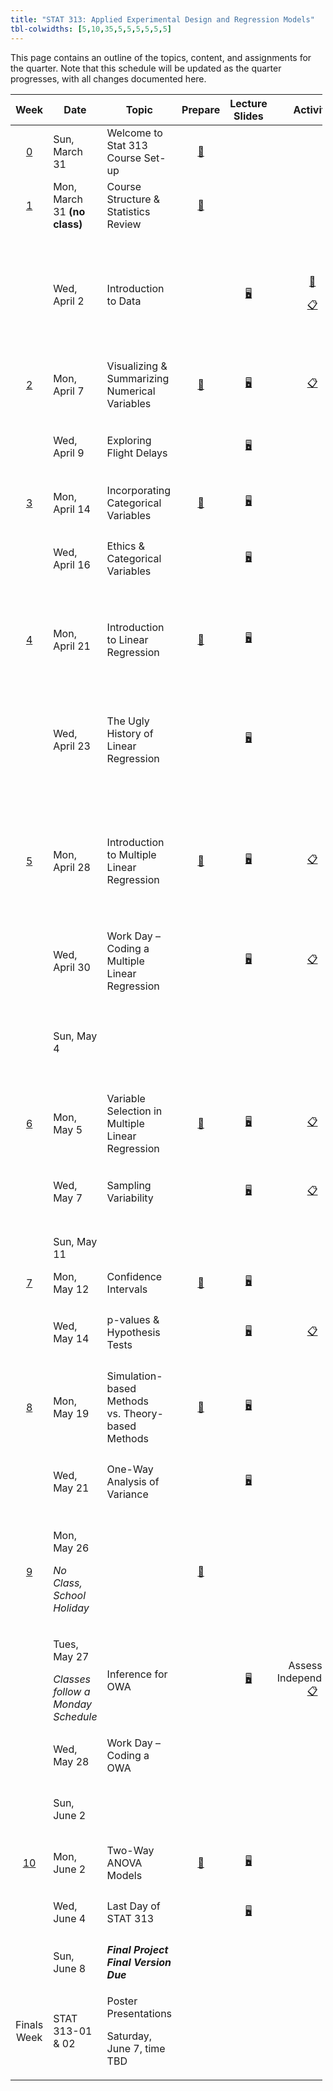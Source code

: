```yaml
---
title: "STAT 313: Applied Experimental Design and Regression Models"
tbl-colwidths: [5,10,35,5,5,5,5,5,5]
---
```


This page contains an outline of the topics, content, and assignments for the quarter. Note that this schedule will be updated as the quarter progresses, with all changes documented here.

::: column-screen-inset-right
+-------------------------+------------------------------------+---------------------------------------------------+----------------------------------------------+----------------------------------------------------------------+-------------------------------------------------------------------------------------------------------------------+--------------------------------------------------------------------------------------------------------------------------------------+----------------------------------------------------------------------------------------------------------------------------------+-------------------------------------------------------------------------------------------------------------------------------------------------------+
| Week                    | Date                               | Topic                                             | Prepare                                      | Lecture Slides                                                 | Activity                                                                                                          | Lab                                                                                                                                  | Critique                                                                                                                         | Project                                                                                                                                               |
+:=======================:+====================================+===================================================+:============================================:+:==============================================================:+:=================================================================================================================:+:====================================================================================================================================:+:================================================================================================================================:+:=====================================================================================================================================================:+
| [0](weeks/week-0.qmd)   | Sun, March 31                      | Welcome to Stat 313 Course Set-up                 | [📖](weeks/week-0.qmd "Course Set-up")       |                                                                |                                                                                                                   |                                                                                                                                      |                                                                                                                                  |                                                                                                                                                       |
+-------------------------+------------------------------------+---------------------------------------------------+----------------------------------------------+----------------------------------------------------------------+-------------------------------------------------------------------------------------------------------------------+--------------------------------------------------------------------------------------------------------------------------------------+----------------------------------------------------------------------------------------------------------------------------------+-------------------------------------------------------------------------------------------------------------------------------------------------------+
| [1](weeks/week-1.qmd)   | Mon, March 31 **(no class)**       | Course Structure & Statistics Review              | [📖](weeks/week-1.qmd "Week 1 Coursework")   |                                                                |                                                                                                                   |                                                                                                                                      |                                                                                                                                  |                                                                                                                                                       |
+-------------------------+------------------------------------+---------------------------------------------------+----------------------------------------------+----------------------------------------------------------------+-------------------------------------------------------------------------------------------------------------------+--------------------------------------------------------------------------------------------------------------------------------------+----------------------------------------------------------------------------------------------------------------------------------+-------------------------------------------------------------------------------------------------------------------------------------------------------+
|                         | Wed, April 2                       | Introduction to Data                              |                                              | [🖥](slides/week1-day1-alt.qmd "Week 1 Review Lecture Slides")  | [🎥](https://www.youtube.com/watch?v=_f3latmOhew "Video on How to Work in Quarto")                                | [💻](labs/lab-1.qmd "Lab 1") </br> Due April 7 </br> [Lab 1 Feedback](labs/grading-guides/lab-1-grading-guide.qmd "Lab 1 Feedback")  |                                                                                                                                  |                                                                                                                                                       |
|                         |                                    |                                                   |                                              |                                                                |                                                                                                                   |                                                                                                                                      |                                                                                                                                  |                                                                                                                                                       |
|                         |                                    |                                                   |                                              |                                                                | [📋](activity/week-1-quarto.qmd "Links to video, textbook, and tutorial resources")                               | [Lab 1 Solutions](/labs/grading-guides/lab-1-solutions.qmd "Lab 1 Solutions")                                                        |                                                                                                                                  |                                                                                                                                                       |
+-------------------------+------------------------------------+---------------------------------------------------+----------------------------------------------+----------------------------------------------------------------+-------------------------------------------------------------------------------------------------------------------+--------------------------------------------------------------------------------------------------------------------------------------+----------------------------------------------------------------------------------------------------------------------------------+-------------------------------------------------------------------------------------------------------------------------------------------------------+
| [2](weeks/week-2.qmd)   | Mon, April 7                       | Visualizing & Summarizing Numerical Variables     | [📖](weeks/week-2.qmd "Week 2 Coursework")   | [🖥](slides/week2-day1.qmd "Week 2 Review Lecture Slides")      | [📋](https://bit.ly/week-2-code-along "Code Along Activity")                                                      |                                                                                                                                      |                                                                                                                                  |                                                                                                                                                       |
+-------------------------+------------------------------------+---------------------------------------------------+----------------------------------------------+----------------------------------------------------------------+-------------------------------------------------------------------------------------------------------------------+--------------------------------------------------------------------------------------------------------------------------------------+----------------------------------------------------------------------------------------------------------------------------------+-------------------------------------------------------------------------------------------------------------------------------------------------------+
|                         | Wed, April 9                       | Exploring Flight Delays                           |                                              | [🖥](slides/week2-day2.qmd "Week 2 Lab Warm-up Lecture Slides") |                                                                                                                   | [💻](labs/lab-2.qmd "Lab 2") </br> Due April 14 </br> [Lab 2 Feedback](labs/grading-guides/lab-2-grading-guide.qmd "Lab 2 Feedback") |                                                                                                                                  |                                                                                                                                                       |
+-------------------------+------------------------------------+---------------------------------------------------+----------------------------------------------+----------------------------------------------------------------+-------------------------------------------------------------------------------------------------------------------+--------------------------------------------------------------------------------------------------------------------------------------+----------------------------------------------------------------------------------------------------------------------------------+-------------------------------------------------------------------------------------------------------------------------------------------------------+
| [3](weeks/week-3.qmd)   | Mon, April 14                      | Incorporating Categorical Variables               | [📖](weeks/week-3.qmd "Week 3 Courswork")    | [🖥](slides/week3-day1.qmd "Week 3 Review Lecture Slides")      |                                                                                                                   |                                                                                                                                      |                                                                                                                                  |                                                                                                                                                       |
+-------------------------+------------------------------------+---------------------------------------------------+----------------------------------------------+----------------------------------------------------------------+-------------------------------------------------------------------------------------------------------------------+--------------------------------------------------------------------------------------------------------------------------------------+----------------------------------------------------------------------------------------------------------------------------------+-------------------------------------------------------------------------------------------------------------------------------------------------------+
|                         | Wed, April 16                      | Ethics & Categorical Variables                    |                                              | [🖥](slides/week3-day2.qmd "Week 3 Review Lab Slides")          |                                                                                                                   | [💻](labs/lab-3.qmd "Lab 3") </br> Due April 21 </br> [Lab 3 Feedback](labs/grading-guides/lab-3-grading-guide.qmd "Lab 3 Feedback") | [✍](critique/critique-1.qmd "Statistical Critique 1")[Statistical Critique 1](/critique/critique-1.qmd "Statistical Critique 1") | [📖 Reading a Research Paper Pt. 1](/project/reading-research-paper-pt-1.qmd "📖 Reading a Research Paper Pt. 1")                                     |
+-------------------------+------------------------------------+---------------------------------------------------+----------------------------------------------+----------------------------------------------------------------+-------------------------------------------------------------------------------------------------------------------+--------------------------------------------------------------------------------------------------------------------------------------+----------------------------------------------------------------------------------------------------------------------------------+-------------------------------------------------------------------------------------------------------------------------------------------------------+
| [4](weeks/week-4.qmd)   | Mon, April 21                      | Introduction to Linear Regression                 | [📖](weeks/week-4.qmd "Week 4 Coursework")   | [🖥](slides/week4-day1.qmd "Week 4 Review Lecture Slides")      |                                                                                                                   |                                                                                                                                      | Statistical Critique 1 Due\                                                                                                      | Reading a Research Paper Pt. 1 Due                                                                                                                    |
|                         |                                    |                                                   |                                              |                                                                |                                                                                                                   |                                                                                                                                      | </br> [Statistical Critique 1 Feedback](critique/grading-guides/critique-1-grading.qmd "Statistical Critique 1 Feedback")        |                                                                                                                                                       |
+-------------------------+------------------------------------+---------------------------------------------------+----------------------------------------------+----------------------------------------------------------------+-------------------------------------------------------------------------------------------------------------------+--------------------------------------------------------------------------------------------------------------------------------------+----------------------------------------------------------------------------------------------------------------------------------+-------------------------------------------------------------------------------------------------------------------------------------------------------+
|                         | Wed, April 23                      | The Ugly History of Linear Regression             |                                              | [🖥](slides/week4-day2.qmd "Week 4 Review Lab Slides")          |                                                                                                                   | [💻](labs/lab-4.qmd "Lab 4") </br> Due April 28 </br> [Lab 4 Feedback](labs/grading-guides/lab-4-grading-guide.qmd "Lab 4 Feedback") |                                                                                                                                  | [📁 Midterm Project Proposal](project/midterm-project/midterm-proposal-313.qmd "Midterm Project Proposal")                                            |
|                         |                                    |                                                   |                                              |                                                                |                                                                                                                   |                                                                                                                                      |                                                                                                                                  |                                                                                                                                                       |
|                         |                                    |                                                   |                                              |                                                                |                                                                                                                   |                                                                                                                                      |                                                                                                                                  | [📖 Reading a Research Paper Pt. 2](/project/reading-research-paper-pt-2.qmd "📖 Reading a Research Paper Pt. 2")                                     |
+-------------------------+------------------------------------+---------------------------------------------------+----------------------------------------------+----------------------------------------------------------------+-------------------------------------------------------------------------------------------------------------------+--------------------------------------------------------------------------------------------------------------------------------------+----------------------------------------------------------------------------------------------------------------------------------+-------------------------------------------------------------------------------------------------------------------------------------------------------+
| [5](weeks/week-5.qmd)   | Mon, April 28                      | Introduction to Multiple Linear Regression        | [📖](weeks/week-5.qmd "Week 5 Coursework")   | [🖥](slides/week5-day1.qmd "Week 5 Review Lecture Slides")      | [📋](activity/week-5-sample-selection.qmd "Sample Selection & Scope of Inference Activity")                       |                                                                                                                                      |                                                                                                                                  | Midterm Project Proposal Due                                                                                                                          |
|                         |                                    |                                                   |                                              |                                                                |                                                                                                                   |                                                                                                                                      |                                                                                                                                  |                                                                                                                                                       |
|                         |                                    |                                                   |                                              |                                                                |                                                                                                                   |                                                                                                                                      |                                                                                                                                  | Reading a Research Paper Pt. 2 Due                                                                                                                    |
+-------------------------+------------------------------------+---------------------------------------------------+----------------------------------------------+----------------------------------------------------------------+-------------------------------------------------------------------------------------------------------------------+--------------------------------------------------------------------------------------------------------------------------------------+----------------------------------------------------------------------------------------------------------------------------------+-------------------------------------------------------------------------------------------------------------------------------------------------------+
|                         | Wed, April 30                      | Work Day -- Coding a Multiple Linear Regression   |                                              | [🖥](slides/week5-day2.qmd "Midterm Project Warm-up Slides")    | [📋](activity/week-5-model-justification.qmd "Model Justification Critique")                                      |                                                                                                                                      |                                                                                                                                  | [Midterm Project Instructions](/project/midterm-project/midterm-project-directions.qmd "Midterm Project Instructions")                                |
+-------------------------+------------------------------------+---------------------------------------------------+----------------------------------------------+----------------------------------------------------------------+-------------------------------------------------------------------------------------------------------------------+--------------------------------------------------------------------------------------------------------------------------------------+----------------------------------------------------------------------------------------------------------------------------------+-------------------------------------------------------------------------------------------------------------------------------------------------------+
|                         | Sun, May 4                         |                                                   |                                              |                                                                |                                                                                                                   |                                                                                                                                      |                                                                                                                                  | Midterm Project First Draft Due                                                                                                                       |
|                         |                                    |                                                   |                                              |                                                                |                                                                                                                   |                                                                                                                                      |                                                                                                                                  |                                                                                                                                                       |
|                         |                                    |                                                   |                                              |                                                                |                                                                                                                   |                                                                                                                                      |                                                                                                                                  | [Grading Rubric](/project/midterm-project/midterm-project-grading-rubric.qmd "Grading Rubric")                                                        |
+-------------------------+------------------------------------+---------------------------------------------------+----------------------------------------------+----------------------------------------------------------------+-------------------------------------------------------------------------------------------------------------------+--------------------------------------------------------------------------------------------------------------------------------------+----------------------------------------------------------------------------------------------------------------------------------+-------------------------------------------------------------------------------------------------------------------------------------------------------+
| [6](weeks/week-6.qmd)   | Mon, May 5                         | Variable Selection in Multiple Linear Regression  | [📖](weeks/week-6.qmd "Week 6 Coursework")   | [🖥](slides/week6-day1.qmd "Week 6 Review Lecture Slides")      | [📋](activity/week-6-model-selection.qmd "Model Selection Activity")                                              |                                                                                                                                      |                                                                                                                                  |                                                                                                                                                       |
+-------------------------+------------------------------------+---------------------------------------------------+----------------------------------------------+----------------------------------------------------------------+-------------------------------------------------------------------------------------------------------------------+--------------------------------------------------------------------------------------------------------------------------------------+----------------------------------------------------------------------------------------------------------------------------------+-------------------------------------------------------------------------------------------------------------------------------------------------------+
|                         | Wed, May 7                         | Sampling Variability                              |                                              | [🖥](slides/week7-day1.qmd "Week 7 Review Lecture Slides")      | [📋](activity/week-7-sampling-activity.qmd "Exploring Sampling Concepts")                                         | [💻](labs/lab-6.qmd "Lab 6") </br> Due May 12 </br> [Lab 6 Feedback](labs/grading-guides/lab-6-grading-guide.qmd "Lab 6 Feedback")   |                                                                                                                                  |                                                                                                                                                       |
+-------------------------+------------------------------------+---------------------------------------------------+----------------------------------------------+----------------------------------------------------------------+-------------------------------------------------------------------------------------------------------------------+--------------------------------------------------------------------------------------------------------------------------------------+----------------------------------------------------------------------------------------------------------------------------------+-------------------------------------------------------------------------------------------------------------------------------------------------------+
|                         | Sun, May 11                        |                                                   |                                              |                                                                |                                                                                                                   |                                                                                                                                      |                                                                                                                                  | Midterm Project Final Version Due                                                                                                                     |
+-------------------------+------------------------------------+---------------------------------------------------+----------------------------------------------+----------------------------------------------------------------+-------------------------------------------------------------------------------------------------------------------+--------------------------------------------------------------------------------------------------------------------------------------+----------------------------------------------------------------------------------------------------------------------------------+-------------------------------------------------------------------------------------------------------------------------------------------------------+
| [7](weeks/week-7.qmd)   | Mon, May 12                        | Confidence Intervals                              | [📖](weeks/week-7.qmd "Week 7 Coursework")   | [🖥](slides/week7-day2.qmd "Week 7 Lab Review Slides")          |                                                                                                                   |                                                                                                                                      |                                                                                                                                  |                                                                                                                                                       |
+-------------------------+------------------------------------+---------------------------------------------------+----------------------------------------------+----------------------------------------------------------------+-------------------------------------------------------------------------------------------------------------------+--------------------------------------------------------------------------------------------------------------------------------------+----------------------------------------------------------------------------------------------------------------------------------+-------------------------------------------------------------------------------------------------------------------------------------------------------+
|                         | Wed, May 14                        | p-values & Hypothesis Tests                       |                                              | [🖥](slides/week8-day1.qmd "Week 8 Review Lecture Slides")      | [📋](activity/week-8-grade-check.qmd "Grade Check-in")                                                            | [💻](labs/lab-7.qmd "Lab 7") </br> Due May 19 </br> [Lab 7 Feedback](labs/grading-guides/lab-7-grading-guide.qmd "Lab 7 Feedback")   | [✍ Statistical Critique 2](/critique/critique-2.qmd)                                                                             |                                                                                                                                                       |
+-------------------------+------------------------------------+---------------------------------------------------+----------------------------------------------+----------------------------------------------------------------+-------------------------------------------------------------------------------------------------------------------+--------------------------------------------------------------------------------------------------------------------------------------+----------------------------------------------------------------------------------------------------------------------------------+-------------------------------------------------------------------------------------------------------------------------------------------------------+
| [8](weeks/week-8.qmd)   | Mon, May 19                        | Simulation-based Methods vs. Theory-based Methods | [📖](weeks/week-8.qmd "Week 8 Coursework")   | [🖥](slides/week8-day2.qmd "Week 8 Lab Review Slides")          |                                                                                                                   |                                                                                                                                      | [✍](critique/critique-2.qmd "Statistical Critique 2")Statistical Critique 2 Due                                                  |                                                                                                                                                       |
+-------------------------+------------------------------------+---------------------------------------------------+----------------------------------------------+----------------------------------------------------------------+-------------------------------------------------------------------------------------------------------------------+--------------------------------------------------------------------------------------------------------------------------------------+----------------------------------------------------------------------------------------------------------------------------------+-------------------------------------------------------------------------------------------------------------------------------------------------------+
|                         | Wed, May 21                        | One-Way Analysis of Variance                      |                                              | [🖥](slides/week9-day1.qmd "One-way ANOVA Review")              |                                                                                                                   | [💻](labs/lab-8.qmd "Lab 8") </br> Due May 26 </br> [Lab 8 Feedback](labs/grading-guides/lab-8-grading-guide.qmd "Lab 8 Feedback")   |                                                                                                                                  |                                                                                                                                                       |
+-------------------------+------------------------------------+---------------------------------------------------+----------------------------------------------+----------------------------------------------------------------+-------------------------------------------------------------------------------------------------------------------+--------------------------------------------------------------------------------------------------------------------------------------+----------------------------------------------------------------------------------------------------------------------------------+-------------------------------------------------------------------------------------------------------------------------------------------------------+
| [9](weeks/week-9.qmd)   | Mon, May 26                        |                                                   | [📖](weeks/week-9.qmd "Week 9 Coursework")   |                                                                | \                                                                                                                 |                                                                                                                                      |                                                                                                                                  |                                                                                                                                                       |
|                         |                                    |                                                   |                                              |                                                                |                                                                                                                   |                                                                                                                                      |                                                                                                                                  |                                                                                                                                                       |
|                         | *No Class, School Holiday*         |                                                   |                                              |                                                                |                                                                                                                   |                                                                                                                                      |                                                                                                                                  |                                                                                                                                                       |
+-------------------------+------------------------------------+---------------------------------------------------+----------------------------------------------+----------------------------------------------------------------+-------------------------------------------------------------------------------------------------------------------+--------------------------------------------------------------------------------------------------------------------------------------+----------------------------------------------------------------------------------------------------------------------------------+-------------------------------------------------------------------------------------------------------------------------------------------------------+
|                         | Tues, May 27                       | Inference for OWA                                 |                                              | [🖥](slides/week9-day2.qmd "Coding a One-way ANOVA")            | Assessing Independence: [📋](project/final-project-help/assess_independence.qmd "Help on Assessing Independence") |                                                                                                                                      |                                                                                                                                  | [📁 Final Project Instructions](project/final-project/final-project-directions.qmd "Final Project Instructions")                                      |
|                         |                                    |                                                   |                                              |                                                                |                                                                                                                   |                                                                                                                                      |                                                                                                                                  |                                                                                                                                                       |
|                         | *Classes follow a Monday Schedule* |                                                   |                                              |                                                                |                                                                                                                   |                                                                                                                                      |                                                                                                                                  |                                                                                                                                                       |
+-------------------------+------------------------------------+---------------------------------------------------+----------------------------------------------+----------------------------------------------------------------+-------------------------------------------------------------------------------------------------------------------+--------------------------------------------------------------------------------------------------------------------------------------+----------------------------------------------------------------------------------------------------------------------------------+-------------------------------------------------------------------------------------------------------------------------------------------------------+
|                         | Wed, May 28                        | Work Day -- Coding a OWA                          |                                              |                                                                |                                                                                                                   |                                                                                                                                      |                                                                                                                                  |                                                                                                                                                       |
+-------------------------+------------------------------------+---------------------------------------------------+----------------------------------------------+----------------------------------------------------------------+-------------------------------------------------------------------------------------------------------------------+--------------------------------------------------------------------------------------------------------------------------------------+----------------------------------------------------------------------------------------------------------------------------------+-------------------------------------------------------------------------------------------------------------------------------------------------------+
|                         | Sun, June 2                        |                                                   |                                              |                                                                |                                                                                                                   |                                                                                                                                      |                                                                                                                                  | ***Final Project First Draft Due*** </br> Grading Rubric: [✅](project/final-project/final-project-grading-rubric.qmd "Final Project Grading Rubric") |
+-------------------------+------------------------------------+---------------------------------------------------+----------------------------------------------+----------------------------------------------------------------+-------------------------------------------------------------------------------------------------------------------+--------------------------------------------------------------------------------------------------------------------------------------+----------------------------------------------------------------------------------------------------------------------------------+-------------------------------------------------------------------------------------------------------------------------------------------------------+
| [10](weeks/week-10.qmd) | Mon, June 2                        | Two-Way ANOVA Models                              | [📖](weeks/week-10.qmd "Week 10 Coursework") | [🖥](slides/week10-day1.qmd "Week 10 Review Slides")            |                                                                                                                   |                                                                                                                                      |                                                                                                                                  |                                                                                                                                                       |
+-------------------------+------------------------------------+---------------------------------------------------+----------------------------------------------+----------------------------------------------------------------+-------------------------------------------------------------------------------------------------------------------+--------------------------------------------------------------------------------------------------------------------------------------+----------------------------------------------------------------------------------------------------------------------------------+-------------------------------------------------------------------------------------------------------------------------------------------------------+
|                         | Wed, June 4                        | Last Day of STAT 313                              |                                              | [🖥](slides/week10-day2.qmd "Final Class Debrief")              |                                                                                                                   |                                                                                                                                      |                                                                                                                                  | What **should not** be in your project: [📋](project/final-project-help/no-gos.qmd "Things that don't belong in your report!")                        |
+-------------------------+------------------------------------+---------------------------------------------------+----------------------------------------------+----------------------------------------------------------------+-------------------------------------------------------------------------------------------------------------------+--------------------------------------------------------------------------------------------------------------------------------------+----------------------------------------------------------------------------------------------------------------------------------+-------------------------------------------------------------------------------------------------------------------------------------------------------+
|                         | Sun, June 8                        | ***Final Project Final Version Due***             |                                              |                                                                |                                                                                                                   |                                                                                                                                      |                                                                                                                                  | Grading Rubric: [✅](project/final-project/final-project-grading-rubric.qmd "Final Project Grading Rubric")                                           |
+-------------------------+------------------------------------+---------------------------------------------------+----------------------------------------------+----------------------------------------------------------------+-------------------------------------------------------------------------------------------------------------------+--------------------------------------------------------------------------------------------------------------------------------------+----------------------------------------------------------------------------------------------------------------------------------+-------------------------------------------------------------------------------------------------------------------------------------------------------+
| Finals Week             | STAT 313-01 & 02                   | Poster Presentations                              |                                              |                                                                |                                                                                                                   |                                                                                                                                      |                                                                                                                                  | Presentation Instructions                                                                                                                             |
|                         |                                    |                                                   |                                              |                                                                |                                                                                                                   |                                                                                                                                      |                                                                                                                                  |                                                                                                                                                       |
|                         |                                    | Saturday, June 7, time TBD                        |                                              |                                                                |                                                                                                                   |                                                                                                                                      |                                                                                                                                  |                                                                                                                                                       |
+-------------------------+------------------------------------+---------------------------------------------------+----------------------------------------------+----------------------------------------------------------------+-------------------------------------------------------------------------------------------------------------------+--------------------------------------------------------------------------------------------------------------------------------------+----------------------------------------------------------------------------------------------------------------------------------+-------------------------------------------------------------------------------------------------------------------------------------------------------+
:::
